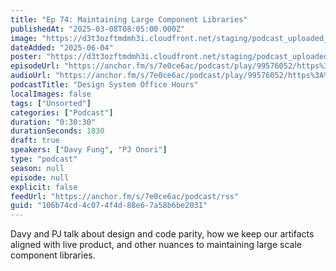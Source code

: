 ```yaml
---
title: "Ep 74: Maintaining Large Component Libraries"
publishedAt: "2025-03-08T08:05:00.000Z"
image: "https://d3t3ozftmdmh3i.cloudfront.net/staging/podcast_uploaded_nologo/21047747/21047747-1699427880984-48d6ab24edbb5.jpg"
dateAdded: "2025-06-04"
poster: "https://d3t3ozftmdmh3i.cloudfront.net/staging/podcast_uploaded_nologo/21047747/21047747-1699427880984-48d6ab24edbb5.jpg"
episodeUrl: "https://anchor.fm/s/7e0ce6ac/podcast/play/99576052/https%3A%2F%2Fd3ctxlq1ktw2nl.cloudfront.net%2Fstaging%2F2025-2-9%2Fb451f310-cb90-b481-bb1d-758a1923e1b9.mp3"
audioUrl: "https://anchor.fm/s/7e0ce6ac/podcast/play/99576052/https%3A%2F%2Fd3ctxlq1ktw2nl.cloudfront.net%2Fstaging%2F2025-2-9%2Fb451f310-cb90-b481-bb1d-758a1923e1b9.mp3"
podcastTitle: "Design System Office Hours"
localImages: false
tags: ["Unsorted"]
categories: ["Podcast"]
duration: "0:30:30"
durationSeconds: 1830
draft: true
speakers: ["Davy Fung", "PJ Onori"]
type: "podcast"
season: null
episode: null
explicit: false
feedUrl: "https://anchor.fm/s/7e0ce6ac/podcast/rss"
guid: "106b74cd-4c07-4f4d-88e6-7a58b6be2031"
---
```

Davy and PJ talk about design and code parity, how we keep our artifacts aligned with live product, and other nuances to maintaining large scale component libraries.
